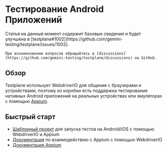 
# Тестирование Android Приложений

<Admonition type="warning">
    Статья на данный момент содержит базовые сведения и будет улучшена в [testplane#1002](https://github.com/gemini-testing/testplane/issues/1002).

    При возникновении вопросов обращайтесь в [discussions](https://github.com/gemini-testing/testplane/discussions) на GitHub.

</Admonition>

## Обзор

Testplane использует WebdriverIO для общения с браузерами и устройствами, поэтому из коробки есть поддержка тестирования нативных Android приложений на реальных устройствах или эмуляторах с помощью [Appium](https://appium.io/docs/en/latest/).

## Быстрый старт

-   [Шаблонный проект](https://github.com/webdriverio/appium-boilerplate) для запуска тестов на Android/iOS с помощью WebdriverIO и Appium
-   [Документация](https://webdriver.io/docs/api/appium) по взаимодействию с Appium с помощью WebdriverIO
-   [Документация Appium](https://appium.io/docs/en/2.0/intro/)
